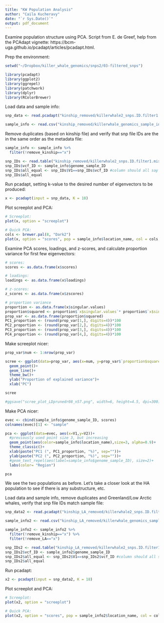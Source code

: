 ```yaml
---
title: "KW Population Analysis"
author: "Caila Kucheravy"
date: "`r Sys.Date()`"
output: pdf_document
---
```


Examine population structure using PCA. Script from E. de Greef, help from the PCAdapt vignette: https://bcm-uga.github.io/pcadapt/articles/pcadapt.html. 

Prep the environment: 
```r
setwd("~/Dropbox/killer_whale_genomics/snps2/03-filtered_snps")

library(pcadapt)
library(ggplot2)
library(ggrepel)
library(patchwork)
library(dplyr)
library(RColorBrewer)
```

Load data and sample info: 
```r
snp_data <- read.pcadapt("kinship_removed/killerwhale2_snps.ID.filter1.miss.biallel.min100kb.autosomes.hwe.maf.LDprunedr08.kinship_removed.recode.bed", type = "bed")

sample_info <- read.csv("kinship_removed/killerwhale_genomics_sample_info_round2_kinship_removed.csv", header=T)
```

Remove duplicates (based on kinship file) and verify that snp file IDs are the in the same order as the metadata file: 
```r
sample_info <- sample_info %>% 
  filter(!remove_kinship=="x") 

snp_IDs <- read.table("kinship_removed/killerwhale2_snps.ID.filter1.miss.biallel.min100kb.autosomes.hwe.maf.LDprunedr08.kinship_removed.recode.fam")
snp_IDs$vcf_ID <- sample_info$genome_sample_ID
snp_IDs$all_equal <- snp_IDs$V1==snp_IDs$vcf_ID #column should all say "TRUE"
snp_IDs$all_equal
```

Run pcadapt, setting k-value to the desired number of eigenvectors to be produced: 
```r
x <- pcadapt(input = snp_data, K = 18)
```

Plot screeplot and PCA: 
```r
# Screeplot: 
plot(x, option = "screeplot")

# Quick PCA: 
cols <- brewer.pal(8, "Dark2")
plot(x, option = "scores", pop = sample_info$location_name, col = cols, labels = sample_info$genome_sample_ID)
```

Examine PCA scores, loadings, and z-scores, and calculate proportion variance for first few eigenvectors: 
```r
# scores:
scores <- as.data.frame(x$scores)

# loadings: 
loadings <- as.data.frame(x$loadings)

# z-scores: 
z_scores <- as.data.frame(x$zscores)

# proportion variance
proportion <- as.data.frame(x$singular.values)
proportion$squared <- proportion$`x$singular.values`* proportion$`x$singular.values`
prop_var <- as.data.frame(proportion$squared)
PC1_proportion <- (round(prop_var[1,], digits=4))*100
PC2_proportion <- (round(prop_var[2,], digits=4))*100
PC3_proportion <- (round(prop_var[3,], digits=4))*100
PC4_proportion <- (round(prop_var[4,], digits=4))*100
```

Make screeplot nicer: 
```r
prop_var$num <- 1:nrow(prop_var)

scree <- ggplot(data=prop_var, aes(x=num, y=prop_var$`proportion$squared`))+
  geom_point()+
  geom_line()+
  theme_bw()+
  ylab("Proportion of explained variance")+
  xlab("PC")

scree

#ggsave("scree_plot_LDprunedr08_n57.png", width=6, height=4.5, dpi=300)
```

Make PCA nicer: 
```r
evec <- cbind(sample_info$genome_sample_ID, scores)
colnames(evec)[1] <- "sample"

pca <- ggplot(data=evec, aes(x=V1,y=V2))+
  #previously used point size 3, but increasing 
  geom_point(aes(color=sample_info$location_name),size=3, alpha=0.9)+
  theme_classic()+
  xlab(paste("PC1 (", PC1_proportion, "%)", sep=""))+
  ylab(paste("PC2 (", PC2_proportion, "%)", sep=""))+
  #geom_text_repel(aes(label=sample_info$genome_sample_ID), size=2)+
  labs(color= "Region")

pca
```

We see the two populations as before. Let's take a closer look at the HA population to see if there is any substructure, etc.

Load data and sample info, remove duplicates and Greenland/Low Arctic whales, verify that snp file IDs match sample file:
```r
snp_data2 <- read.pcadapt("kinship_LA_removed/killerwhale2_snps.ID.filter1.miss.biallel.min100kb.autosomes.hwe.maf.LDprunedr08.dups_LA_removed.recode.bed", type = "bed")

sample_info2 <- read.csv("kinship_LA_removed/killerwhale_genomics_sample_info_round2_kinship_removed.csv", header=T)

sample_info2 <- sample_info2 %>% 
  filter(!remove_kinship=="x") %>% 
  filter(!remove_LA=="x")

snp_IDs2 <- read.table("kinship_LA_removed/killerwhale2_snps.ID.filter1.miss.biallel.min100kb.autosomes.hwe.maf.LDprunedr08.dups_LA_removed.recode.fam")
snp_IDs2$vcf_ID <- sample_info2$genome_sample_ID
snp_IDs2$all_equal <- snp_IDs2$V1==snp_IDs2$vcf_ID #column should all say "TRUE"
snp_IDs2$all_equal
```

Run pcadapt: 
```r
x2 <- pcadapt(input = snp_data2, K = 18)
```

Plot screeplot and PCA: 
```r
# Screeplot: 
plot(x2, option = "screeplot")

# Quick PCA: 
plot(x2, option = "scores", pop = sample_info2$location_name, col = cols, labels = sample_info2$genome_sample_ID)
```

